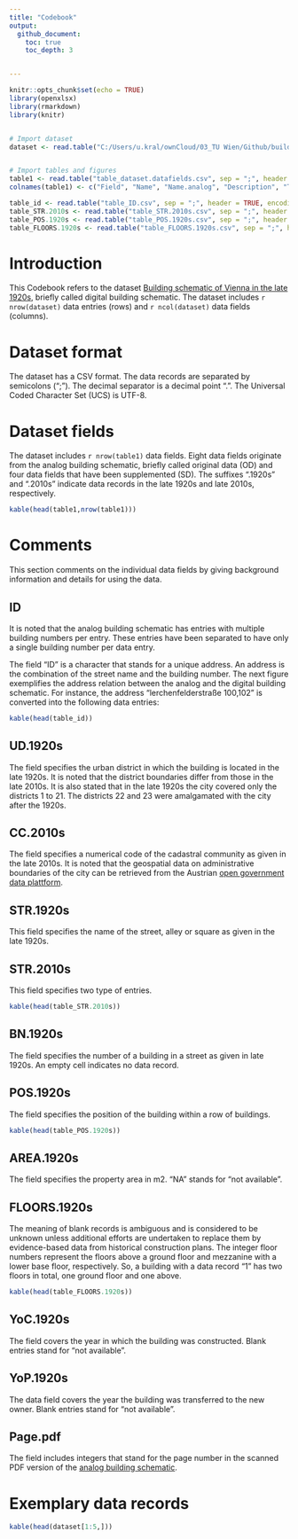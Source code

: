 ```yaml
---
title: "Codebook"
output:
  github_document:
    toc: true
    toc_depth: 3


---
```


```r
knitr::opts_chunk$set(echo = TRUE)
library(openxlsx)
library(rmarkdown)
library(knitr)


# Import dataset
dataset <- read.table("C:/Users/u.kral/ownCloud/03_TU Wien/Github/building.schematic/Dataset.csv", sep = ";", header = TRUE, encoding="UTF-8", stringsAsFactors = F)


# Import tables and figures
table1 <- read.table("table_dataset.datafields.csv", sep = ";", header = TRUE, encoding="UTF-8")
colnames(table1) <- c("Field", "Name", "Name.analog", "Description", "Type")

table_id <- read.table("table_ID.csv", sep = ";", header = TRUE, encoding="UTF-8")
table_STR.2010s <- read.table("table_STR.2010s.csv", sep = ";", header = TRUE, encoding="UTF-8")
table_POS.1920s <- read.table("table_POS.1920s.csv", sep = ";", header = TRUE, encoding="UTF-8")
table_FLOORS.1920s <- read.table("table_FLOORS.1920s.csv", sep = ";", header = TRUE, encoding="UTF-8")
```


# Introduction
This Codebook refers to the dataset [Building schematic of Vienna in the late 1920s](https://github.com/ukral/building.schematic/blob/master/Dataset.csv), briefly called digital building schematic. The dataset includes `r nrow(dataset)` data entries (rows) and `r ncol(dataset)` data fields (columns).

#	Dataset format
The dataset has a CSV format. The data records are separated by semicolons (“;”). The decimal separator is a decimal point “.”. The Universal Coded Character Set (UCS) is UTF-8. 

#	Dataset fields
The dataset includes `r nrow(table1)` data fields. Eight data fields originate from the analog building schematic, briefly called original data (OD) and four data fields that have been supplemented (SD). The suffixes “.1920s” and “.2010s” indicate data records in the late 1920s and late 2010s, respectively.

```r
kable(head(table1,nrow(table1)))

```

# Comments
This section comments on the individual data fields by giving background information and details for using the data.

##	ID
It is noted that the analog building schematic has entries with multiple building numbers per entry. These entries have been separated to have only a single building number per data entry.

The field “ID” is a character that stands for a unique address. An address is the combination of the street name and the building number.
The next figure exemplifies the address relation between the analog and the digital building schematic. For instance, the address "lerchenfelderstraße 100,102" is converted into the following data entries:

```r
kable(head(table_id))

```

## UD.1920s
The field specifies the urban district in which the building is located in the late 1920s. It is noted that the district boundaries differ from those in the late 2010s. It is also stated that in the late 1920s the city covered only the districts 1 to 21. The districts 22 and 23 were amalgamated with the city after the 1920s.

## CC.2010s
The field specifies a numerical code of the cadastral community as given in the late 2010s. It is noted that the geospatial data on administrative boundaries of the city can be retrieved from the Austrian [open government data plattform](https://www.data.gv.at/katalog/dataset/verwaltungsgrenzen-vgd-stichtagsdaten-wien).

##	STR.1920s
This field specifies the name of the street, alley or square as given in the late 1920s.

## STR.2010s
This field specifies two type of entries.
```r
kable(head(table_STR.2010s))
```

##	BN.1920s
The field specifies the number of a building in a street as given in late 1920s. An empty cell indicates no data record.


##	POS.1920s
The field specifies the position of the building within a row of buildings.
```r
kable(head(table_POS.1920s))
```

##	AREA.1920s
The field specifies the property area in m2. “NA” stands for “not available”.

##	FLOORS.1920s
The meaning of blank records is ambiguous and is considered to be unknown unless additional efforts are undertaken to replace them by evidence-based data from historical construction plans. The integer floor numbers represent the floors above a ground floor and mezzanine with a lower base floor, respectively. So, a building with a data record "1" has two floors in total, one ground floor and one above.
```r
kable(head(table_FLOORS.1920s))
```

##	YoC.1920s
The field covers the year in which the building was constructed. Blank entries stand for “not available”.

##	YoP.1920s
The data field covers the year the building was transferred to the new owner. Blank entries stand for “not available”.

##	Page.pdf
The field includes integers that stand for the page number in the scanned PDF version of the [analog building schematic](https://permalink.obvsg.at/wbr/AC07637508).

# Exemplary data records
```r
kable(head(dataset[1:5,]))
```


